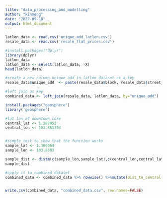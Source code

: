 ```yaml
---
title: "data_processing_and_modelling"
author: "kinmeng"
date: "2022-09-18"
output: html_document
---
```


```r

latlon_data <- read.csv('unique_add_latlon.csv')
resale_data <- read.csv('resale_flat_prices.csv')


```

```r
#install.packages("dplyr")
library(dplyr)
latlon_data
latlon_data <- select(latlon_data, -X)
head(latlon_data)

```

```r

#create a new column unique_add in latlon dataset as a key
resale_data$unique_add  <- paste(resale_data$block, resale_data$street_name)

#left join as key
combined_data <- left_join(resale_data, latlon_data, by="unique_add")


```

```r

install.packages("geosphere")
library('geosphere')

#lat lon of downtown core
central_lat <- 1.287953
central_lon <- 103.851784


#simple test to show that the function works
sample_lat <- 1.306064
sample_lon <- 103.8303	

sample_dist <- distm(c(sample_lon,sample_lat),c(central_lon,central_lat), fun=distCosine)
sample_dist

#apply it to combined dataset
combined_data <- combined_data %>% rowwise() %>%mutate(dist_to_central = distm(c(Lon,Lat),c(central_lon,central_lat),fun=distCosine)/1000)



```

```r



write.csv(combined_data, "combined_data.csv", row.names=FALSE)


```